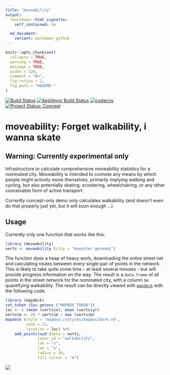 ```yaml
---
title: "moveability"
output:
  rmarkdown::html_vignette:
    self_contained: no

  md_document:
    variant: markdown_github
---
```


<!-- README.md is generated from README.Rmd. Please edit that file -->

```r
knitr::opts_chunk$set(
  collapse = TRUE,
  warning = TRUE,
  message = TRUE,
  width = 120,
  comment = "#>",
  fig.retina = 2,
  fig.path = "README-"
)
```

[![Build Status](https://travis-ci.org/ATFutures/moveability.svg)](https://travis-ci.org/ATFutures/moveability) 
[![AppVeyor Build Status](https://ci.appveyor.com/api/projects/status/github/ATFutures/moveability?branch=master&svg=true)](https://ci.appveyor.com/project/ATFutures/moveability)
[![codecov](https://codecov.io/gh/ATFutures/moveability/branch/master/graph/badge.svg)](https://codecov.io/gh/ATFutures/moveability)
[![Project Status: Concept](http://www.repostatus.org/badges/latest/concept.svg)](http://www.repostatus.org/#concept)

# moveability: Forget walkability, i wanna skate

## Warning: Currently experimental only

Infrastructure to calculate comprehensive moveability statistics for a nominated
city. Moveability is intended to connote any means by which people might
actively move thenselves, primarily implying walking and cycling, but also
potentially skating, scootering, wheelchairing, or any other conceivable form of
active transport.

Currently concept-only demo only calculates walkability (and doesn't even do
that properly just yet, but it will soon enough ...)

## Usage

Currently only one function that works like this:
```r
library (moveability)
verts <- moveability (city = "muenster germany")
```
The function does a heap of heavy work, downloading the entire street net and
calculating routes between every single pair of points in the network. This
is likely to take quite some time - at least several minutes - but will provide
progress information on the way. The result is a `data.frame` of all points in
the street network for the nominated city, with a column `$m` quantifying
walkability. The result can be directly viewed with
[`mapdeck`](https://github.com/SymbolixAU/mapdeck) with the following code:

```r
library (mapdeck)
set_token (Sys.getenv ("MAPBOX_TOKEN"))
loc <- c (mean (verts$x), mean (verts$y))
verts$m <- 20 * verts$m / max (verts$m)
mapdeck (style = 'mapbox://styles/mapbox/dark-v9',
         zoom = 12,
         location = loc) %>%
    add_pointcloud (data = verts,
              layer_id = "walkability",
              lon = "x",
              lat = "y",
              radius = 10,
              fill_colour = "m")
```
![](demo.png)
